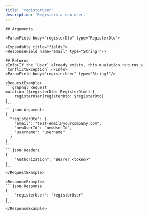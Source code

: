 ```yaml
---
title: 'registerUser'
description: 'Registers a new user.'
---
```

    
    ## Arguments
    
    <ParamField body="registerDto" type="RegisterDto">
    
    <Expandable title="fields">
    <ResponseField name="email" type="String!"/>
<ResponseField name="newUserId" type="String!"/>
<ResponseField name="username" type="String!"/>
    </Expandable>
    </ParamField> 

    
    ## Returns
    <Info>If the `User` already exists, this muatation returns a `ConflictException`.</Info>
    <ParamField body="registerUser" type="String!"/>

    <RequestExample>
    ```graphql Request
    mutation ($registerDto: RegisterDto!) {
        registerUser(registerDto: $registerDto)
    }
    ```
    ```json Arguments
    {
      "registerDto": {
        "email": "test-email@yourcompany.com",
        "newUserId": "newUserId",
        "username": "username"
      }
    }
    ```
    ```json Headers
    {
        "Authorization": "Bearer <token>"
    }
    ```
    </RequestExample>

    <ResponseExample>
    ```json Response
    {
        "registerUser": "registerUser"
    }
    ```
    </ResponseExample>